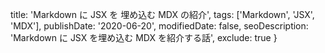 
  title: 'Markdown に JSX を 埋め込む MDX の紹介',
  tags: ['Markdown', 'JSX', 'MDX'],
  publishDate: '2020-06-20',
  modifiedDate: false,
  seoDescription: 'Markdown に JSX を埋め込む MDX を紹介する話',
  exclude: true
}

